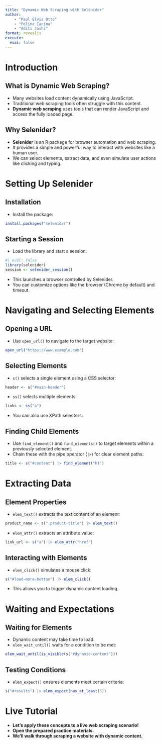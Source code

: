 ```yaml
---
title: "Dynamic Web Scraping with Selenider"
author: 
    - "Paul Elvis Otto"
    - "Polina Ianina"
    - "Aditi Joshi"
format: revealjs
execute: 
  eval: false
---
```


# Introduction

## What is Dynamic Web Scraping?

*   Many websites load content dynamically using JavaScript.
*   Traditional web scraping tools often struggle with this content.
*   **Dynamic web scraping** uses tools that can render JavaScript and access the fully loaded page.

## Why Selenider?

*   **Selenider** is an R package for browser automation and web scraping.
*   It provides a simple and powerful way to interact with websites like a human user.
*   We can select elements, extract data, and even simulate user actions like clicking and typing.

# Setting Up Selenider

## Installation

*   Install the package:

```r
install.packages("selenider")
```

## Starting a Session

*   Load the library and start a session:

```r
#| eval: false
library(selenider)
session <- selenider_session()
```

*   This launches a browser controlled by Selenider.
*   You can customize options like the browser (Chrome by default) and timeout.

# Navigating and Selecting Elements

## Opening a URL

*   Use `open_url()` to navigate to the target website:

```r
open_url("https://www.example.com")
```

## Selecting Elements

*   `s()` selects a single element using a CSS selector:

```r
header <- s("#main-header")
```

*   `ss()` selects multiple elements:

```r
links <- ss("a")
```

*   You can also use XPath selectors.

## Finding Child Elements

*   Use `find_element()` and `find_elements()` to target elements within a previously selected element.
*   Chain these with the pipe operator (`|>`) for clear element paths:

```r
title <- s("#content") |> find_element("h1")
```

# Extracting Data

## Element Properties

*   `elem_text()` extracts the text content of an element:

```r
product_name <- s(".product-title") |> elem_text()
```

*   `elem_attr()` extracts an attribute value:

```r
link_url <- s("a") |> elem_attr("href")
```

## Interacting with Elements

*   `elem_click()` simulates a mouse click:

```r
s("#load-more-button") |> elem_click()
```

*   This allows you to trigger dynamic content loading.

# Waiting and Expectations

## Waiting for Elements

*   Dynamic content may take time to load.
*   `elem_wait_until()` waits for a condition to be met:

```r
elem_wait_until(is_visible(s("#dynamic-content")))
```

## Testing Conditions

*   `elem_expect()` ensures elements meet certain criteria:

```r
s("#results") |> elem_expect(has_at_least(5))
```

# Live Tutorial

*   **Let's apply these concepts to a live web scraping scenario!**
*   **Open the prepared practice materials.**
*   **We'll walk through scraping a website with dynamic content.**

 
